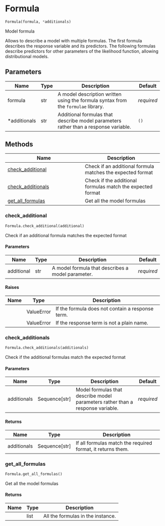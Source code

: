 # Formula { #bambi.Formula }

```python
Formula(formula, *additionals)
```

Model formula

Allows to describe a model with multiple formulas. The first formula describes the response
variable and its predictors. The following formulas describe predictors for other parameters
of the likelihood function, allowing distributional models.

## Parameters {.doc-section .doc-section-parameters}

| Name         | Type   | Description                                                                         | Default    |
|--------------|--------|-------------------------------------------------------------------------------------|------------|
| formula      | str    | A model description written using the formula syntax from the `formulae` library.   | _required_ |
| *additionals | str    | Additional formulas that describe model parameters rather than a response variable. | `()`       |

## Methods

| Name | Description |
| --- | --- |
| [check_additional](#bambi.Formula.check_additional) | Check if an additional formula matches the expected format |
| [check_additionals](#bambi.Formula.check_additionals) | Check if the additional formulas match the expected format |
| [get_all_formulas](#bambi.Formula.get_all_formulas) | Get all the model formulas |

### check_additional { #bambi.Formula.check_additional }

```python
Formula.check_additional(additional)
```

Check if an additional formula matches the expected format

#### Parameters {.doc-section .doc-section-parameters}

| Name       | Type   | Description                                       | Default    |
|------------|--------|---------------------------------------------------|------------|
| additional | str    | A model formula that describes a model parameter. | _required_ |

#### Raises {.doc-section .doc-section-raises}

| Name   | Type       | Description                                      |
|--------|------------|--------------------------------------------------|
|        | ValueError | If the formula does not contain a response term. |
|        | ValueError | If the response term is not a plain name.        |

### check_additionals { #bambi.Formula.check_additionals }

```python
Formula.check_additionals(additionals)
```

Check if the additional formulas match the expected format

#### Parameters {.doc-section .doc-section-parameters}

| Name        | Type            | Description                                                                    | Default    |
|-------------|-----------------|--------------------------------------------------------------------------------|------------|
| additionals | Sequence\[str\] | Model formulas that describe model parameters rather than a response variable. | _required_ |

#### Returns {.doc-section .doc-section-returns}

| Name        | Type            | Description                                                 |
|-------------|-----------------|-------------------------------------------------------------|
| additionals | Sequence\[str\] | If all formulas match the required format, it returns them. |

### get_all_formulas { #bambi.Formula.get_all_formulas }

```python
Formula.get_all_formulas()
```

Get all the model formulas

#### Returns {.doc-section .doc-section-returns}

| Name   | Type   | Description                       |
|--------|--------|-----------------------------------|
|        | list   | All the formulas in the instance. |